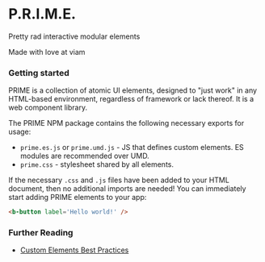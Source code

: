 <Meta title="Docs/Introduction" />

# P.R.I.M.E.

Pretty rad interactive modular elements

Made with love at viam

### Getting started

PRIME is a collection of atomic UI elements, designed to "just work" in any HTML-based environment, regardless of framework or lack thereof. It is a web component library.

The PRIME NPM package contains the following necessary exports for usage:
* `prime.es.js` or `prime.umd.js` - JS that defines custom elements. ES modules are recommended over UMD.
* `prime.css` - stylesheet shared by all elements.

If the necessary `.css` and `.js` files have been added to your HTML document, then no additional imports are needed!
You can immediately start adding PRIME elements to your app:

```html
<b-button label='Hello world!' />
```

### Further Reading

- [Custom Elements Best Practices](https://web.dev/custom-elements-best-practices/)
